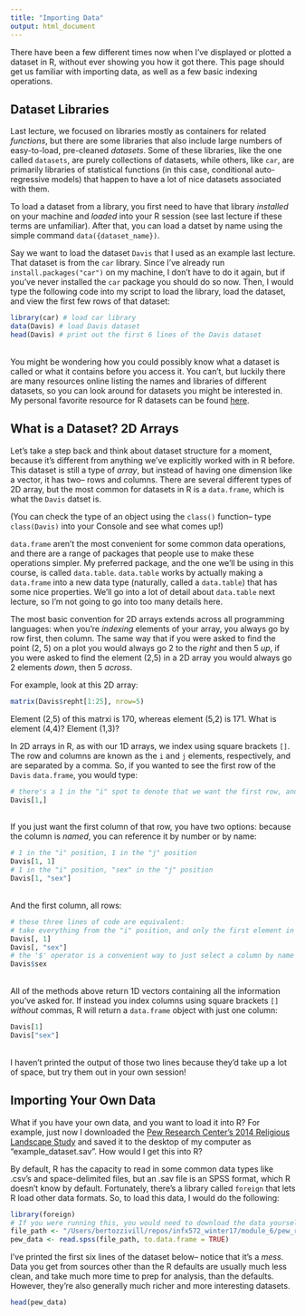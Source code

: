 ```yaml
---
title: "Importing Data"
output: html_document
---
```


There have been a few different times now when I've displayed or plotted a dataset in R, without ever showing you how it got there. This page should get us familiar with importing data, as well as a few basic indexing operations. 

## Dataset Libraries

Last lecture, we focused on libraries mostly as containers for related *functions*, but there are some libraries that also include large numbers of easy-to-load, pre-cleaned *datasets*. Some of these libraries, like the one called `datasets`, are purely collections of datasets, while others, like `car`, are primarily libraries of statistical functions (in this case, conditional auto-regressive models) that happen to have a lot of nice datasets associated with them. 

To load a dataset from a library, you first need to have that library *installed* on your machine and *loaded* into your R session (see last lecture if these terms are unfamiliar). After that, you can load a datset by name using the simple command `data({dataset_name})`.

Say we want to load the dataset `Davis` that I used as an example last lecture. That dataset is from the `car` library. Since I've already run `install.packages("car")` on my machine, I don't have to do it again, but if you've never installed the `car` package you should do so now. Then, I would type the following code into my script to load the library, load the dataset, and view the first few rows of that dataset:

```r
library(car) # load car library
data(Davis) # load Davis dataset
head(Davis) # print out the first 6 lines of the Davis dataset
```
<br>
You might be wondering how you could possibly know what a dataset is called or what it contains before you access it. You can't, but luckily there are many resources online listing the names and libraries of different datasets, so you can look around for datasets you might be interested in. My personal favorite resource for R datasets can be found [here](https://vincentarelbundock.github.io/Rdatasets/datasets.html).

## What is a Dataset? 2D Arrays
Let's take a step back and think about dataset structure for a moment, because it's different from anything we've explicitly worked with in R before. This dataset is still a type of *array*, but instead of having one dimension like a vector, it has two-- rows and columns. There are several different types of 2D array, but the most common for datasets in R is a `data.frame`, which is what the `Davis` datset is. 

(You can check the type of an object using the `class()` function-- type `class(Davis)` into your Console and see what comes up!) 

`data.frame` aren't the most convenient for some common data operations, and there are a range of packages that people use to make these operations simpler. My preferred package, and the one we'll be using in this course, is called `data.table`. `data.table` works by actually making a `data.frame` into a new data type (naturally, called a `data.table`) that has some nice properties. We'll go into a lot of detail about `data.table` next lecture, so I'm not going to go into too many details here. 

The most basic convention for 2D arrays extends across all programming languages: when you're *indexing* elements of your array, you always go by row first, then column. The same way that if you were asked to find the point (2, 5) on a plot you would always go 2 to the *right* and then 5 *up*, if you were asked to find the element (2,5) in a 2D array you would always go 2 elements *down*, then 5 *across*. 

For example, look at this 2D array:

```r
matrix(Davis$repht[1:25], nrow=5)
```

Element (2,5) of this matrxi is 170, whereas element (5,2) is 171. What is element (4,4)? Element (1,3)?

In 2D arrays in R, as with our 1D arrays, we index using square brackets `[]`. The row and columns are known as the `i` and `j` elements, respectively, and are separated by a comma. So, if you wanted to see the first row of the `Davis` `data.frame`, you would type:
```r
# there's a 1 in the "i" spot to denote that we want the first row, and nothing in the "j" spot to denote that we want all columns. Notice that you still need the comma!
Davis[1,] 
```
<br>
If you just want the first column of that row, you have two options: because the column is *named*, you can reference it by number or by name:
```r
# 1 in the "i" position, 1 in the "j" position
Davis[1, 1] 
# 1 in the "i" position, "sex" in the "j" position
Davis[1, "sex"]  
```
<br>
And the first column, all rows:
```r
# these three lines of code are equivalent:
# take everything from the "i" position, and only the first element in the "j" position
Davis[, 1] 
Davis[, "sex"]
# the '$' operator is a convenient way to just select a column by name
Davis$sex 
```
<br>
All of the methods above return 1D vectors containing all the information you've asked for. If instead you index columns using square brackets `[]` *without* commas, R will return a `data.frame` object with just one column:
```r
Davis[1]
Davis["sex"]
```
<br>
I haven't printed the output of those two lines because they'd take up a lot of space, but try them out in your own session!

## Importing Your Own Data
What if you have your own data, and you want to load it into R? For example, just now I downloaded the [Pew Research Center's 2014 Religious Landscape Study](http://www.pewforum.org/dataset/pew-research-center-2014-u-s-religious-landscape-study/) and saved it to the desktop of my computer as "example_dataset.sav". How would I get this into R?

By default, R has the capacity to read in some common data types like .csv's and space-delimited files, but an .sav file is an SPSS format, which R doesn't know by default. Fortunately, there's a library called `foreign` that lets R load other data formats. So, to load this data, I would do the following:

```r
library(foreign)
# If you were running this, you would need to download the data yourself, save it somewhere on your machine, and switch the filepath below to the location of the file on your computer.
file_path <- "/Users/bertozzivill/repos/infx572_winter17/module_6/pew_religion.sav" 
pew_data <- read.spss(file_path, to.data.frame = TRUE)
```

I've printed the first six lines of the dataset below-- notice that it's a *mess*. Data you get from sources other than the R defaults are usually much less clean, and take much more time to prep for analysis, than the defaults. However, they're also generally much richer and more interesting datasets.

```r
head(pew_data)
```
